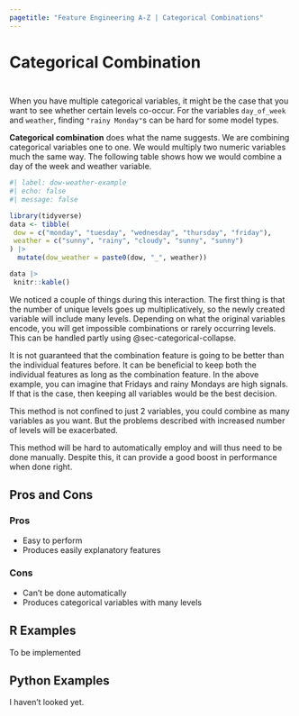 ```yaml
---
pagetitle: "Feature Engineering A-Z | Categorical Combinations"
---
```


# Categorical Combination {#sec-categorical-combination}

::: {style="visibility: hidden; height: 0px;"}
## Categorical Combination
:::

When you have multiple categorical variables, it might be the case that you want to see whether certain levels co-occur.
For the variables `day_of_week` and `weather`, finding `"rainy Monday"`s can be hard for some model types.

**Categorical combination** does what the name suggests.
We are combining categorical variables one to one.
We would multiply two numeric variables much the same way.
The following table shows how we would combine a day of the week and weather variable.

```r
#| label: dow-weather-example
#| echo: false
#| message: false

library(tidyverse)
data <- tibble(
 dow = c("monday", "tuesday", "wednesday", "thursday", "friday"),
 weather = c("sunny", "rainy", "cloudy", "sunny", "sunny")
) |>
  mutate(dow_weather = paste0(dow, "_", weather))

data |>
 knitr::kable()
```

We noticed a couple of things during this interaction.
The first thing is that the number of unique levels goes up multiplicatively, so the newly created variable will include many levels.
Depending on what the original variables encode, you will get impossible combinations or rarely occurring levels.
This can be handled partly using @sec-categorical-collapse.

It is not guaranteed that the combination feature is going to be better than the individual features before.
It can be beneficial to keep both the individual features as long as the combination feature.
In the above example, you can imagine that Fridays and rainy Mondays are high signals.
If that is the case, then keeping all variables would be the best decision.

This method is not confined to just 2 variables, you could combine as many variables as you want.
But the problems described with increased number of levels will be exacerbated.

This method will be hard to automatically employ and will thus need to be done manually.
Despite this, it can provide a good boost in performance when done right.

## Pros and Cons

### Pros

-   Easy to perform
-   Produces easily explanatory features

### Cons

-   Can't be done automatically
-   Produces categorical variables with many levels

## R Examples

To be implemented

## Python Examples

I haven't looked yet.
